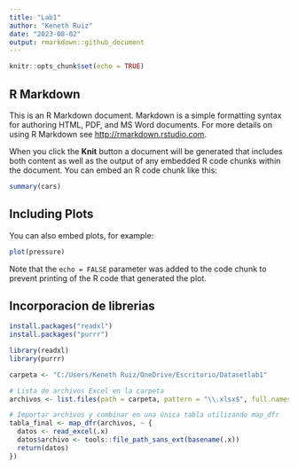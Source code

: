```yaml
---
title: "Lab1"
author: "Keneth Ruiz"
date: "2023-08-02"
output: rmarkdown::github_document
---
```


```r
knitr::opts_chunk$set(echo = TRUE)
```

## R Markdown

This is an R Markdown document. Markdown is a simple formatting syntax for authoring HTML, PDF, and MS Word documents. For more details on using R Markdown see <http://rmarkdown.rstudio.com>.

When you click the **Knit** button a document will be generated that includes both content as well as the output of any embedded R code chunks within the document. You can embed an R code chunk like this:

```r
summary(cars)
```

## Including Plots

You can also embed plots, for example:

```r
plot(pressure)
```

Note that the `echo = FALSE` parameter was added to the code chunk to prevent printing of the R code that generated the plot.

## Incorporacion de librerias
```r
install.packages("readxl")
install.packages("purrr")

library(readxl)
library(purrr)

carpeta <- "C:/Users/Keneth Ruiz/OneDrive/Escritorio/Datasetlab1"

# Lista de archivos Excel en la carpeta
archivos <- list.files(path = carpeta, pattern = "\\.xlsx$", full.names = TRUE)

# Importar archivos y combinar en una única tabla utilizando map_dfr
tabla_final <- map_dfr(archivos, ~ {
  datos <- read_excel(.x)
  datos$archivo <- tools::file_path_sans_ext(basename(.x))
  return(datos)
})

```

